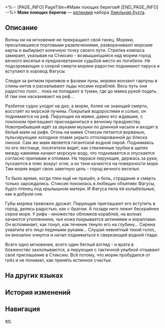 <%-- [PAGE_INFO]
PageTitle=#Маяк поющих берегов#
[END_PAGE_INFO] --%>
{{Реликвия Инфобокс
|id          = 63225
|Изображение = Предмет Маяк поющих берегов.png
|Набор       = Хмельная бухта
|Предмет     = Планарная сфера
|Упоминания  = 
}}
{{Описание|Внутри планарной сферы заключена погружённая в бесконечное веселье Стиксия. Негаснущий маяк возвышается над взморьем, исполняя бесконечную мелодию. Следующие за пением корабли заплывают в туман и тотчас разбиваются о риф, оставляя обломки на съедение волнам.}}
'''Маяк поющих берегов''' — [[реликвия]] набора [[Хмельная бухта]].

==Описание==
Волны ни на мгновение не прекращают свой танец. Моряки, пресытившиеся портовыми развлечениями, разворачивают морские карты и выбирают конечную точку своего пути. Стрелка компаса замирает, указывая на Стиксию - возвышающийся над морем город вечного веселья и предначертанное судьбой место их погибели. Не подозревающие о скорой смерти моряки радостно поднимают паруса и вступают в хоровод Фагусы.

Следуя за ритмом приливов и фазами луны, моряки вонзают гарпуны в спины китов и раскалывают льды носами кораблей. Весь путь они радостно поют... пока не попадают в туман, где до маяка рукой подать. И там они наскакивают на риф...

Разбитое судно уходит на дно, а моряк, более не знающий смерти, восстаёт из морской пучины. Покрытый водорослями и солью, он поднимается на риф. Пирующие на маяке, давно его ждавшие, с поклоном приглашают присоединиться к вечному празднеству. Новоприбывший идёт за звуками музыки по длинной насыпи и входит в белый маяк на рифе. Огонь на маяке Стиксии питается ворванью, пульсирующее холодное пламя укрыто отполированной до блеска линзой. Сам же маяк является гигантской водной лирой. Поднимаясь по его лестнице, посетители видят, как стеклянные трубки в щелях между камнями качают морскую воду, что поднимается и опускается согласно приливам и отливам. На террасе пирующие, держась за руки, пускаются в пляс вокруг огня, а их тени качаются на поверхности моря. Там моряк видит свою заветную цель - город вечного веселья.

То было время, когда тлен ещё не пришёл, а боль, страдание и смерть только зарождались. Стиксия покоилась в любящих объятиях Фагусы, будто птенец под крылышком матери. И Фагуса пела ей колыбельные, как в добром сне.

Губы моряка тревожно дрожат. Пирующие приглашают его вступить в город, делясь радостью, как с братом. А позади него лежит бескрайнее серое море. У рифа - множество обломков кораблей, на волнах качаются утопленники, чья кожа покрывается актиниями и кораллами. Он вспоминает, как тонул, как течение тянуло его на глубину... Сирена ухватила его лицо ледяными руками... Слушая невнятный тихий голос, он внезапно очнулся и начал подниматься к сверкающей водной глади.

Всего одно мгновение, всего один беглый взгляд - и врата в блаженство захлопываются, а пирующие с тактичной улыбкой отзывают своё приглашение в Стиксию. Всё потому, что моряк пробудился от грёз и не понимал, как принять истинное счастье.

==На других языках==
{{На других языках
|en   = Warbling Shores' Blazing Beacon
|zhs  = 酣歌海垠的礁屿灯塔
|zht  = 酣歌海垠的礁嶼燈塔
|ja   = {{Rubi|歌響|うたひび}}く{{Rubi|大海|たいかい}}と{{Rubi|岩礁|がんしょう}}の{{Rubi|灯台|とうだい}}
|ko   = 노래의 해안의 암초섬 등대
|es   = Faro del arrecife de la costa melodiosa
|fr   = Phare flamboyant des rivages chantants
|ru   = Маяк поющих берегов
|th   = Warbling Shores' Blazing Beacon
|vi   = Ngọn Hải Đăng Nơi Biển Cả Rền Vang
|de   = Flammendes Leuchtfeuer der singenden Küste
|id   = Warbling Shores' Blazing Beacon
|pt   = Farol Flamejante das Margens Canoras
}}

==История изменений==
{{История изменений|3.5}}

==Навигация==
{{Набор Реликвий Навбокс|Хмельная бухта}}

[[en:]]